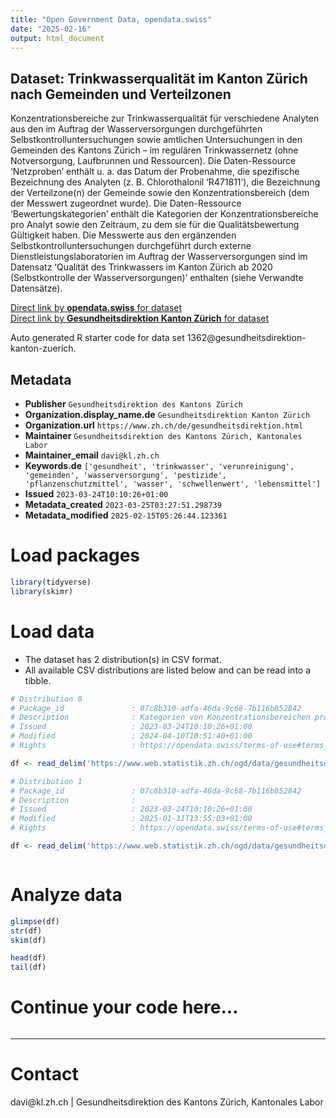 ```yaml
---
title: "Open Government Data, opendata.swiss"
date: "2025-02-16"
output: html_document
---
```


## Dataset: Trinkwasserqualität im Kanton Zürich nach Gemeinden und Verteilzonen

Konzentrationsbereiche zur Trinkwasserqualität für verschiedene Analyten aus den im Auftrag der Wasserversorgungen durchgeführten Selbstkontrolluntersuchungen sowie amtlichen Untersuchungen in den Gemeinden des Kantons Zürich – im regulären Trinkwassernetz (ohne Notversorgung, Laufbrunnen und Ressourcen). Die Daten-Ressource 'Netzproben' enthält u. a. das Datum der Probenahme, die spezifische Bezeichnung des Analyten (z. B. Chlorothalonil 'R471811'), die Bezeichnung der Verteilzone(n) der Gemeinde sowie den Konzentrationsbereich (dem der Messwert zugeordnet wurde). Die Daten-Ressource 'Bewertungskategorien' enthält die Kategorien der Konzentrationsbereiche pro Analyt sowie den Zeitraum, zu dem sie für die Qualitätsbewertung Gültigkeit haben. Die Messwerte aus den ergänzenden Selbstkontrolluntersuchungen durchgeführt durch externe Dienstleistungslaboratorien im Auftrag der Wasserversorgungen sind im Datensatz 'Qualität des Trinkwassers im Kanton Zürich ab 2020 (Selbstkontrolle der Wasserversorgungen)' enthalten (siehe Verwandte Datensätze).

[Direct link by **opendata.swiss** for dataset](https://opendata.swiss/de/dataset/trinkwasserqualitat-im-kanton-zurich-nach-gemeinden-und-verteilzonen)<br>
[Direct link by **Gesundheitsdirektion Kanton Zürich** for dataset]()

Auto generated R starter code for data set 1362@gesundheitsdirektion-kanton-zuerich.

## Metadata

- **Publisher** `Gesundheitsdirektion des Kantons Zürich`
- **Organization.display_name.de** `Gesundheitsdirektion Kanton Zürich`
- **Organization.url** `https://www.zh.ch/de/gesundheitsdirektion.html`
- **Maintainer** `Gesundheitsdirektion des Kantons Zürich, Kantonales Labor`
- **Maintainer_email** `davi@kl.zh.ch`
- **Keywords.de** `['gesundheit', 'trinkwasser', 'verunreinigung', 'gemeinden', 'wasserversorgung', 'pestizide', 'pflanzenschutzmittel', 'wasser', 'schwellenwert', 'lebensmittel']`
- **Issued** `2023-03-24T10:10:26+01:00`
- **Metadata_created** `2023-03-25T03:27:51.298739`
- **Metadata_modified** `2025-02-15T05:26:44.123361`


# Load packages

```r

library(tidyverse)
library(skimr)

```

# Load data

-   The dataset has 2 distribution(s) in CSV format.
-   All available CSV distributions are listed below and can be read into a tibble.

```r

# Distribution 0
# Package_id               : 07c8b310-adfa-46da-9c68-7b116b852842
# Description              : Kategorien von Konzentrationsbereichen pro Analyt zur Qualitätsbewertung. Variablen: 'analyt' = spezifische Bezeichnung des Indikators (z. B. Chlorothalonil "R471811"); 'kategorie' = Konzentrationsbereich von Messwerten; 'kategorie_sortierung' = Sortierung nach aufsteigender Konzentration; 'farbcode' = hexadezimaler Farbcode, der die Einfärbung der Kategorie in der Visualisierung des Kantonalen Labors bestimmt (siehe 'Trinkwasser' unter "Weitere Informationen"); 'start_datum' = Beginn der Gültigkeit des Konzentrationsbereichs; 'end_datum' = Ende der Gültigkeit des Konzentrationsbereichs; 'bemerkung' = Hinweise zum Grund der Änderung des Konzentrationsbereichs.
# Issued                   : 2023-03-24T10:10:26+01:00
# Modified                 : 2024-04-10T10:51:40+01:00
# Rights                   : https://opendata.swiss/terms-of-use#terms_by

df <- read_delim('https://www.web.statistik.zh.ch/ogd/data/gesundheitsdirektion-kanton-zuerich/kl/twq-data/Konzentrationsbereiche.csv')

# Distribution 1
# Package_id               : 07c8b310-adfa-46da-9c68-7b116b852842
# Description              : 
# Issued                   : 2023-03-24T10:10:26+01:00
# Modified                 : 2025-01-31T13:55:03+01:00
# Rights                   : https://opendata.swiss/terms-of-use#terms_by

df <- read_delim('https://www.web.statistik.zh.ch/ogd/data/gesundheitsdirektion-kanton-zuerich/kl/twq-data/Trinkwasserqualitaetsexport.csv')



```

# Analyze data

```r

glimpse(df)
str(df)
skim(df)

head(df)
tail(df)

```

# Continue your code here...

```r

```

------------------------------------------------------------------------

# Contact

davi@kl.zh.ch | Gesundheitsdirektion des Kantons Zürich, Kantonales Labor
